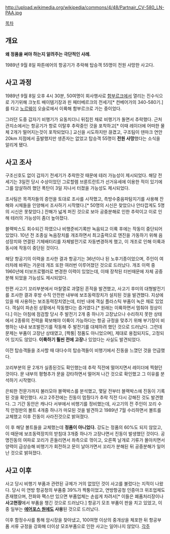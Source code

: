 http://upload.wikimedia.org/wikipedia/commons/4/48/Partnair_CV-580_LN-PAA.jpg

[[목차]]

== 개요 ==

'''왜 정품을 써야 하는지 알려주는 극단적인 사례.'''

1989년 9월 8일 파튼에어의 항공기가 추락해 탑승객 55명이 전원 사망한 사고다.
== 사고 과정 ==

1989년 9월 8일 오후 4시 30분, 50여명이 회사행사로 [[함부르크]]에서 열리는 진수식으로 가기위해 크눗트 배이템기장과 핀 페터베르크의 전세기[* 컨베어가의 340-580기.]를 타고 [[노르웨이]] 오슬로에서 이륙해 함부르크로 가는 중이었다.

그러던 도중 갑자기 비행기가 요동치더니 뒤집힌 채로 비행기가 돌면서 추락했다. 근처 관지소에서는 항공기가 항로 이탈후 추락중인 것을 포착하고[* 이때 레이더에 어떠한 물체 2개가 떨어지는것이 포착되었다.] 교신을 시도하지만 끊겼고, 구조팀이 덴마크 연안 20km 지점에서 출발했지만 생존자는 없었고 탑승객 55명이 '''전원 사망'''했다는 소식을 알리게 됐다.

== 사고 조사 ==

구조신호도 없이 갑자기 전세기가 추락한것 때문에 테러 가능성이 제시되었다. 해당 전세기는 3일전 당시 수상이었던 그로할렘 브룬트란트가 선거유세에 이용한 적이 있기에 그를 암살하려 했던 폭탄이 3일 지나서 터졌을 가능성도 제시되었다.

조사팀은 목격자들의 증언을 토대로 조사를 시작했고, 측방수중음파탐지기를 사용해 잔해와 시체들을 인양해서 조사하기 시작했다.[* 50명의 시신은 찾았으나 안타깝게도 5명의 시신은 못찾았다.] 잔해가 넓게 퍼진 것으로 보아 공중분해로 인한 추락이고 이로 인해 테러의 가능성이 좀더 높아졌다.

블랙박스도 회수되긴 하였으나 비행준비기록만 녹음되고 이륙 후에는 작동이 중단되어 있었다. 10년 전 조종실 녹음장치를 개조하면서 최고출력으로 엔진을 가동하기 위해 음성장치와 연결된 기체배터리를 자체발전기로 자동변경하게 했고, 이 개조로 인해 이륙과 동시에 작동이 중단된 것이다.

해당 항공기의 이력을 조사한 결과 항공기는 36년이나 된 노후기종이었으며, 주인이 여러차례 바뀌는 가운데 개조 또한 여러번 이루어졌던 것으로 드러났다. 개조 이력 중 1960년에 터보프로펠러로 변경한 이력이 있었는데, 이때 장착된 터빈때문에 자체 공중분해 되었을 가능성도 제시되었다. 

한편 사고기 꼬리부분에서 마찰열로 과열된 흔적을 발견했고, 사고기 후미의 대형발전기를 조사한 결과 후방 수직 안전판 내부에 보조동력장치가 설치된 것을 발견했다. 지상에 있을 때 사용하는 보조동력장치였는데, 터빈 내에 객실 플라스틱 부품이 녹은 채로 있었다. 객실이 파손된 상황에서 작동했다는 증거였다.[* 원래는 이륙하면서 멈춰야 정상이다.] 이는 아침에 점검할 당시 주 발전기 2개 중 하나가 고장났으나 수리하지 못한 상태에서 2종류의 전력을 확보해야 이륙이 가능하다는 항공 규정을 맞추기 위해 부기장이 비행하는 내내 보조발전기를 작동해 주 발전기를 대체하려 했던 것으로 드러났다. 그런데 문제는 부품이 고장난 상태였고, [짝퉁| 정품도 아니었으며], 제대로 용접되지도, 고정되어 있지도 않았다. '''이륙하기 훨씬 전에 고장'''나 있었다는 사실도 발견되었다.

이전 탑승객들을 조사할 때 대다수의 탑승객들이 비행기에서 진동을 느꼈던 것을 언급했다.

꼬리부분의 문 2개가 실종된것도 확인했는데 추락 직전에 떨어지면서 레이더에 찍혔던 것이다. 문 내부의 평형추가 문을 강타하면서 떨어져 나간 것으로 확인했고 그 이유를 분석하기 시작했다.

은퇴한 전문가까지 불러모아 블랙박스를 분석했고, 몇달 전부터 블랙박스에 진동이 기록된 것을 확인했다. 사고 2주전에는 진동이 멈췄다가 추락 직전 다시 강해진 것도 발견했다. 그 기간 동안은 캐나다 서부에서 비행기를 정비했는데, 사고기의 전 주인이 꼬리 수직 안정판의 볼트 4개중 하나가 마모된 것을 발견하고 1989년 7월 수리하면서 볼트를 교체했고 이후 진동이 사라진것으로 밝혀졌다.

이 후 해당 볼트들을 교체했는데 '''정품이 아니었다.''' 강도는 정품의 60%도 되지 않았고, 이 때문에 보조동력장치의 받침대 3개중 하나가 고장나면서 진동이 발생했던 것이다. 공명진동의 여파로 꼬리가 흔들리면서 좌측으로 꺾이고, 오른쪽 날개로 기류가 몰아치면서 양력이 급상승해 비행기가 회전하고 문이 날아가면서 꼬리가 분해된 뒤 공중분해가 일어난 것으로 밝혀졌다.
== 사고 이후 ==

사고 당시 비행기 부품과 관련된 규제가 거의 없었던 것이 사고를 불렀다는 지적이 나왔다. 당시 미 연방 항공청의 부품중 39%가 짝퉁이었고, 연방항공청 인증마크 위조업체도 존재했으며, 전화와 팩스만 있으면 부품업체는 손쉽게 차려서[* 이들은 폐품처리장이나 '''사고현장'''에서 부품을 챙긴 것으로 드러났다.] 항공기 모조 부품이 판을 치고 있었고, 이중 일부는 '''[[에어포스 원]]에도 사용'''된 것으로 드러났다.

이후 함정수사를 통해 암시장을 찾아냈고, 100여명 이상의 중개상을 체포한 뒤 항공부품 서류 규정을 강화해 더이상 모조부품으로 인한 사고는 일어나지 않았다.
[[각주]]
